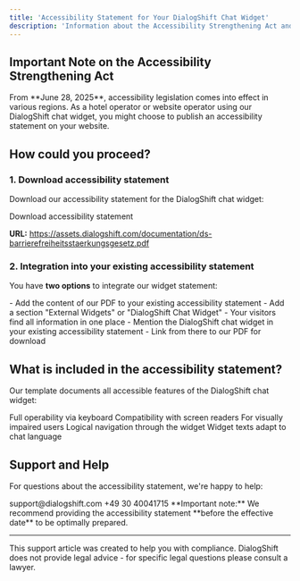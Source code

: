 ```yaml
---
title: 'Accessibility Statement for Your DialogShift Chat Widget'
description: 'Information about the Accessibility Strengthening Act and accessibility statement for the DialogShift chat widget'
---
```


## Important Note on the Accessibility Strengthening Act

<Warning>
From **June 28, 2025**, accessibility legislation comes into effect in various regions. As a hotel operator or website operator using our DialogShift chat widget, you might choose to publish an accessibility statement on your website.
</Warning>

## How could you proceed?

### 1. Download accessibility statement

Download our accessibility statement for the DialogShift chat widget:

<Card title="Accessibility Statement PDF" icon="file-pdf" href="https://assets.dialogshift.com/documentation/ds-barrierefreiheitsstaerkungsgesetz.pdf">
  Download accessibility statement
</Card>

**URL:** https://assets.dialogshift.com/documentation/ds-barrierefreiheitsstaerkungsgesetz.pdf

### 2. Integration into your existing accessibility statement

You have **two options** to integrate our widget statement:

<Tabs>
  <Tab title="Option A: Embedding">
    - Add the content of our PDF to your existing accessibility statement
    - Add a section "External Widgets" or "DialogShift Chat Widget"
    - Your visitors find all information in one place
  </Tab>
  <Tab title="Option B: Linking">
    - Mention the DialogShift chat widget in your existing accessibility statement
    - Link from there to our PDF for download
  </Tab>
</Tabs>

## What is included in the accessibility statement?

Our template documents all accessible features of the DialogShift chat widget:

<CardGroup cols={2}>
  <Card title="Keyboard Navigation" icon="keyboard">
    Full operability via keyboard
  </Card>
  <Card title="Screen Reader Support" icon="eye">
    Compatibility with screen readers
  </Card>
  <Card title="High-Contrast Mode" icon="circle-half-stroke">
    For visually impaired users
  </Card>
  <Card title="Focus Management" icon="bullseye">
    Logical navigation through the widget
  </Card>
  <Card title="Multilingual" icon="language">
    Widget texts adapt to chat language
  </Card>
</CardGroup>

## Support and Help

For questions about the accessibility statement, we're happy to help:

<CardGroup cols={2}>
  <Card title="Email Support" icon="envelope" href="mailto:support@dialogshift.com">
    support@dialogshift.com
  </Card>
  <Card title="Phone Support" icon="phone">
    +49 30 40041715
  </Card>
</CardGroup>

<Note>
**Important note:** We recommend providing the accessibility statement **before the effective date** to be optimally prepared.
</Note>

---

<Info>
This support article was created to help you with compliance. DialogShift does not provide legal advice - for specific legal questions please consult a lawyer.
</Info> 